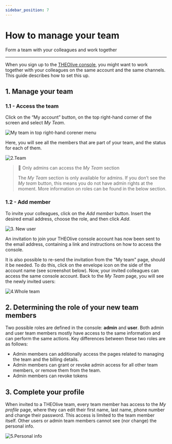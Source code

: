 ```yaml
---
sidebar_position: 7
---
```


# How to manage your team

Form a team with your colleagues and work together

---

When you sign up to the [THEOlive console](https://console.theo.live/login), you might want to work together with your colleagues on the same account and the same channels. This guide describes how to set this up.

## 1. Manage your team

### 1.1 - Access the team

Click on the “My account” button, on the top right-hand corner of the screen and select _My Team_.

![](../assets/img/22fb225-my-team.PNG 'My team in top right-hand corener menu')

Here, you will see all the members that are part of your team, and the status for each of them.

![](../assets/img/e35aec9-2.Team.PNG '2.Team')

> 🚧 Only admins can access the _My Team_ section
>
> The _My Team_ section is only available for admins. If you don’t see the _My team_ button, this means you do not have admin rights at the moment. More information on roles can be found in the below section.

### 1.2 - Add member

To invite your colleagues, click on the _Add member_ button. Insert the desired email address, choose the role, and then click _Add_.

![](../assets/img/fe6b54f-3._New_user.jpg '3. New user')

An invitation to join your THEOlive console account has now been sent to the email address, containing a link and instructions on how to access the console.

It is also possible to re-send the invitation from the "My team" page, should it be needed. To do this, click on the envelope icon on the side of the account name (see screenshot below). Now, your invited colleagues can access the same console account. Back to the _My Team_ page, you will see the newly invited users:

![](../assets/img/3030fa6-4.Whole_team.PNG '4.Whole team')

## 2. Determining the role of your new team members

Two possible roles are defined in the console: **admin** and **user**. Both admin and user team members mostly have access to the same information and can perform the same actions. Key differences between these two roles are as follows:

- Admin members can additionally access the pages related to managing the team and the billing details.
- Admin members can grant or revoke admin access for all other team members, or remove them from the team.
- Admin members can revoke tokens

## 3. Complete your profile

When invited to a THEOlive team, every team member has access to the _My profile_ page, where they can edit their first name, last name, phone number and change their password. This access is limited to the team member itself. Other users or admin team members cannot see (nor change) the personal info.

![](../assets/img/3aad379-5.Personal_info.PNG '5.Personal info')
